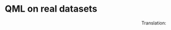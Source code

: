 # QML on real datasets {#chap-QML-on-real-data}

<div style="text-align: right"> Translation:  </div>
<br>
